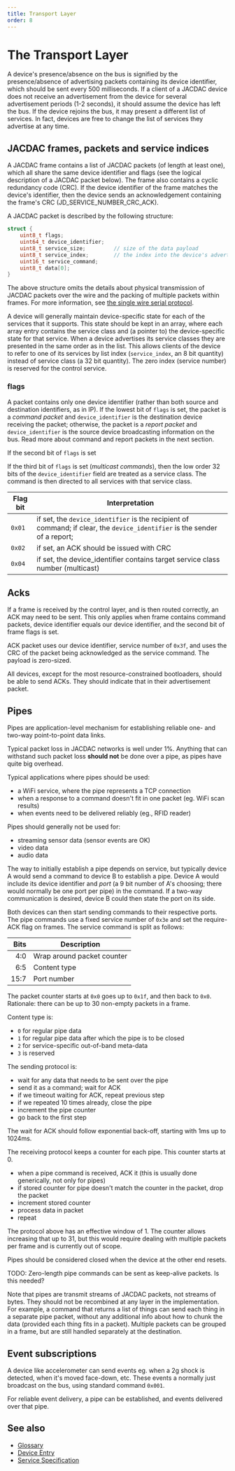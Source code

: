 ```yaml
---
title: Transport Layer
order: 8
---
```


# The Transport Layer

A device's presence/absence on the bus is signified by the presence/absence of advertising packets containing its device identifier, which should be sent every 500 milliseconds. If a client of a JACDAC device does not receive an advertisement from the device for several advertisement periods (1-2 seconds), it should assume the device has left the bus. If the device rejoins the bus, it may present a different list of services. In fact, devices are free to change the list of services they advertise at any time.

## JACDAC frames, packets and service indices

A JACDAC frame contains a list of JACDAC packets (of length at least one), which all share the same device identifier and flags (see the logical description of a JACDAC packet below). The frame also contains a cyclic redundancy code (CRC). If the device identifier of the frame matches the device's identifier, then the device sends an acknowledgement containing the frame's CRC (JD_SERVICE_NUMBER_CRC_ACK).

A JACDAC packet is described by the following structure:

```c
struct {
    uint8_t flags;
    uint64_t device_identifier;
    uint8_t service_size;         // size of the data payload
    uint8_t service_index;        // the index into the device's advertised list of services
    uint16_t service_command;
    uint8_t data[0];
}
```

The above structure omits the details about physical transmission of JACDAC packets over the wire and the packing of multiple packets within frames. For more information, see [the single wire serial protocol](./sws-protocol).

A device will generally maintain device-specific state for each of the services that it supports. This state should be kept in an array, where each array entry contains the service class and (a pointer to) the device-specific state for that service. When a device advertises its service classes they are presented in the same order as in the list.  This allows clients of the device to refer to one of its services by list index (`service_index`, an 8 bit quantity) instead of service class (a 32 bit quantity). The zero index (service number) is reserved for the control service. 

### flags

A packet contains only one device identifier (rather than both source and destination identifiers, as in IP). If the lowest bit of `flags` is set, the packet is a _command packet_ and `device_identifier` is the destination device receiving the packet; otherwise, the packet is a _report packet_ and `device_identifier` is the source device broadcasting information on the bus. Read more about command and report packets in the next section.

If the second bit of `flags` is set

If the third bit of `flags` is set (_multicast commands_), then the low order 32 bits of the `device_identifier` field are treated as a service class. The command is then directed to all services with that service class.

| Flag bit | Interpretation 	|
|--------|------------	|
| `0x01` | if set, the `device_identifier` is the recipient of command; if clear, the `device_identifier` is the sender of a report;
| `0x02` | if set, an ACK should be issued with CRC |
| `0x04` | if set, the device_identifier contains target service class number (multicast) |

## Acks

If a frame is received by the control layer, and is then routed correctly,
an ACK may need to be sent.
This only applies when frame contains command packets,
device identifier equals our device identifier,
and the second bit of frame flags is set.

ACK packet uses our device identifier, service number of `0x3f`,
and uses the CRC of the packet being acknowledged as the service command.
The payload is zero-sized.

All devices, except for the most resource-constrained bootloaders,
should be able to send ACKs.
They should indicate that in their advertisement packet.

## Pipes

Pipes are application-level mechanism for establishing reliable one- and two-way
point-to-point data links.

Typical packet loss in JACDAC networks is well under 1%.
Anything that can withstand such packet loss **should not** be done over a pipe,
as pipes have quite big overhead.

Typical applications where pipes should be used:
* a WiFi service, where the pipe represents a TCP connection
* when a response to a command doesn't fit in one packet (eg. WiFi scan results)
* when events need to be delivered reliably (eg., RFID reader)

Pipes should generally not be used for:
* streaming sensor data (sensor events are OK)
* video data
* audio data

The way to initially establish a pipe depends on service, but typically
device A would send a command to device B to establish a pipe.
Device A would include its device identifier and _port_
(a 9 bit number of A's choosing; there would normally be one port per pipe) in the command.
If a two-way communication is desired, device B could then state the port on its side.

Both devices can then start sending commands to their respective ports.
The pipe commands use a fixed service number of `0x3e` and set the require-ACK
flag on frames.
The service command is split as follows:

| Bits  | Description
|------:| ------------------------------------
|   4:0 | Wrap around packet counter
|   6:5 | Content type
|  15:7 | Port number

The packet counter starts at `0x0` goes up to `0x1f`, and then back to `0x0`.
Rationale: there can be up to 30 non-empty packets in a frame.

Content type is:
* `0` for regular pipe data
* `1` for regular pipe data after which the pipe is to be closed
* `2` for service-specific out-of-band meta-data
* `3` is reserved

The sending protocol is:
* wait for any data that needs to be sent over the pipe
* send it as a command; wait for ACK
* if we timeout waiting for ACK, repeat previous step
* if we repeated 10 times already, close the pipe
* increment the pipe counter
* go back to the first step

The wait for ACK should follow exponential back-off, starting with 1ms up to 1024ms.

The receiving protocol keeps a counter for each pipe. This counter starts at 0.
* when a pipe command is received, ACK it (this is usually done generically, not only for pipes)
* if stored counter for pipe doesn't match the counter in the packet, drop the packet
* increment stored counter
* process data in packet
* repeat

The protocol above has an effective window of 1.
The counter allows increasing that up to 31, but this would require dealing with
multiple packets per frame and is currently out of scope.

Pipes should be considered closed when the device at the other end resets.

TODO: Zero-length pipe commands can be sent as keep-alive packets.
Is this needed?

Note that pipes are transmit streams of JACDAC packets, not streams of bytes.
They should not be recombined at any layer in the implementation.
For example, a command that returns a list of things can send each thing in a separate
pipe packet, without any additional info about how to chunk the data
(provided each thing fits in a packet).
Multiple packets can be grouped in a frame, but are still handled separately at the
destination.

## Event subscriptions

A device like accelerometer can send events eg. when a 2g shock is detected,
when it's moved face-down, etc.
These events a normally just broadcast on the bus, using standard command `0x001`.

For reliable event delivery, a pipe can be established, and events delivered
over that pipe.

## See also

* [Glossary](./reference/glossary)
* [Device Entry](./reference/device-entry)
* [Service Specification](./reference/service-specification)
